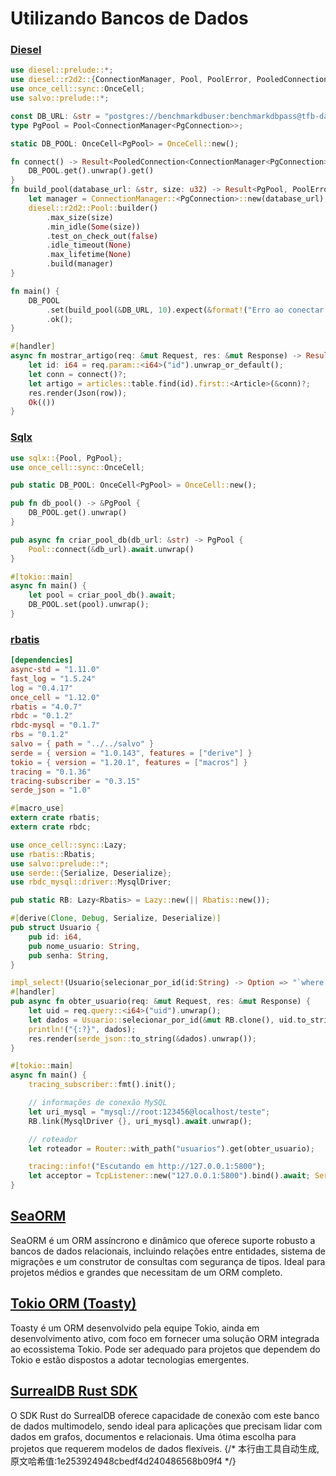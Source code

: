 # Utilizando Bancos de Dados

### [Diesel](https://diesel.rs/)

```rust
use diesel::prelude::*;
use diesel::r2d2::{ConnectionManager, Pool, PoolError, PooledConnection};
use once_cell::sync::OnceCell;
use salvo::prelude::*;

const DB_URL: &str = "postgres://benchmarkdbuser:benchmarkdbpass@tfb-database/hello_world";
type PgPool = Pool<ConnectionManager<PgConnection>>;

static DB_POOL: OnceCell<PgPool> = OnceCell::new();

fn connect() -> Result<PooledConnection<ConnectionManager<PgConnection>>, PoolError> {
    DB_POOL.get().unwrap().get()
}
fn build_pool(database_url: &str, size: u32) -> Result<PgPool, PoolError> {
    let manager = ConnectionManager::<PgConnection>::new(database_url);
    diesel::r2d2::Pool::builder()
        .max_size(size)
        .min_idle(Some(size))
        .test_on_check_out(false)
        .idle_timeout(None)
        .max_lifetime(None)
        .build(manager)
}

fn main() {
    DB_POOL
        .set(build_pool(&DB_URL, 10).expect(&format!("Erro ao conectar a {}", &DB_URL)))
        .ok();
}

#[handler]
async fn mostrar_artigo(req: &mut Request, res: &mut Response) -> Result<(), Error> {
    let id: i64 = req.param::<i64>("id").unwrap_or_default();
    let conn = connect()?;
    let artigo = articles::table.find(id).first::<Article>(&conn)?;
    res.render(Json(row));
    Ok(())
}
```

### [Sqlx](https://github.com/launchbadge/sqlx)

```rust
use sqlx::{Pool, PgPool};
use once_cell::sync::OnceCell;

pub static DB_POOL: OnceCell<PgPool> = OnceCell::new();

pub fn db_pool() -> &PgPool {
    DB_POOL.get().unwrap()
}

pub async fn criar_pool_db(db_url: &str) -> PgPool {
    Pool::connect(&db_url).await.unwrap()
}

#[tokio::main]
async fn main() {
    let pool = criar_pool_db().await;
    DB_POOL.set(pool).unwrap();
}
```

### [rbatis](https://github.com/rbatis/rbatis)

```toml
[dependencies]
async-std = "1.11.0"
fast_log = "1.5.24"
log = "0.4.17"
once_cell = "1.12.0"
rbatis = "4.0.7"
rbdc = "0.1.2"
rbdc-mysql = "0.1.7"
rbs = "0.1.2"
salvo = { path = "../../salvo" }
serde = { version = "1.0.143", features = ["derive"] }
tokio = { version = "1.20.1", features = ["macros"] }
tracing = "0.1.36"
tracing-subscriber = "0.3.15"
serde_json = "1.0"
```

```rust
#[macro_use]
extern crate rbatis;
extern crate rbdc;

use once_cell::sync::Lazy;
use rbatis::Rbatis;
use salvo::prelude::*;
use serde::{Serialize, Deserialize};
use rbdc_mysql::driver::MysqlDriver;

pub static RB: Lazy<Rbatis> = Lazy::new(|| Rbatis::new());

#[derive(Clone, Debug, Serialize, Deserialize)]
pub struct Usuario {
    pub id: i64,
    pub nome_usuario: String,
    pub senha: String,
}

impl_select!(Usuario{selecionar_por_id(id:String) -> Option => "`where id = #{id} limit 1`"});
#[handler]
pub async fn obter_usuario(req: &mut Request, res: &mut Response) {
    let uid = req.query::<i64>("uid").unwrap();
    let dados = Usuario::selecionar_por_id(&mut RB.clone(), uid.to_string()).await.unwrap();
    println!("{:?}", dados);
    res.render(serde_json::to_string(&dados).unwrap());
}

#[tokio::main]
async fn main() {
    tracing_subscriber::fmt().init();

    // informações de conexão MySQL
    let uri_mysql = "mysql://root:123456@localhost/teste";
    RB.link(MysqlDriver {}, uri_mysql).await.unwrap();

    // roteador
    let roteador = Router::with_path("usuarios").get(obter_usuario);

    tracing::info!("Escutando em http://127.0.0.1:5800");
    let acceptor = TcpListener::new("127.0.0.1:5800").bind().await; Server::new(acceptor).serve(roteador).await;
}
```

## [SeaORM](https://www.sea-ql.org/SeaORM/)

SeaORM é um ORM assíncrono e dinâmico que oferece suporte robusto a bancos de dados relacionais, incluindo relações entre entidades, sistema de migrações e um construtor de consultas com segurança de tipos. Ideal para projetos médios e grandes que necessitam de um ORM completo.

## [Tokio ORM (Toasty)](https://github.com/tokio-rs/toasty)

Toasty é um ORM desenvolvido pela equipe Tokio, ainda em desenvolvimento ativo, com foco em fornecer uma solução ORM integrada ao ecossistema Tokio. Pode ser adequado para projetos que dependem do Tokio e estão dispostos a adotar tecnologias emergentes.

## [SurrealDB Rust SDK](https://surrealdb.com/docs/sdk/rust)

O SDK Rust do SurrealDB oferece capacidade de conexão com este banco de dados multimodelo, sendo ideal para aplicações que precisam lidar com dados em grafos, documentos e relacionais. Uma ótima escolha para projetos que requerem modelos de dados flexíveis.
{/* 本行由工具自动生成,原文哈希值:1e253924948cbedf4d240486568b09f4 */}